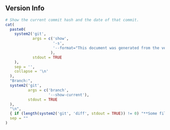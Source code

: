 ## Version Info {-}

```r
# Show the current commit hash and the date of that commit.
cat(
  paste0(
    system2('git',
            args = c('show',
                     '-s',
                     '--format="This document was generated from the version of BioCro specified as follows:%n%nCommit Hash: %h%nDate: %aD%n"'
                    ),
            stdout = TRUE
    ),
    sep = '',
    collapse = '\n'
  ),
  "Branch:",
  system2('git',
          args = c('branch',
                   '--show-current'),
          stdout = TRUE
  ),
  "\n",
  { if (length(system2('git', 'diff', stdout = TRUE)) != 0) "**Some files have been altered from the given commit version.**\n" },
  sep = ""
)
```
